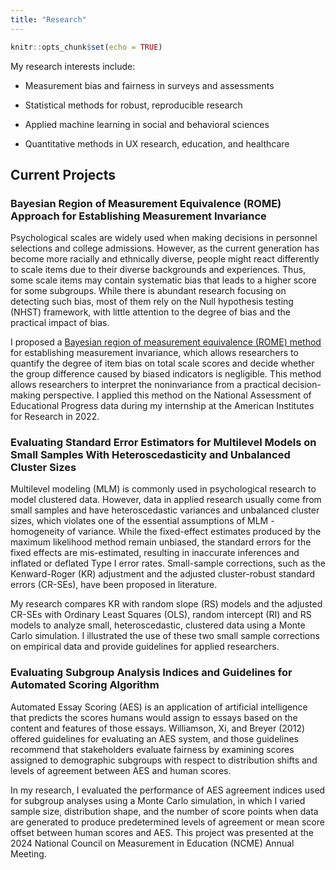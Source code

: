 ```yaml
---
title: "Research"
---
```


```r
knitr::opts_chunk$set(echo = TRUE)
```

My research interests include:

- Measurement bias and fairness in surveys and assessments

- Statistical methods for robust, reproducible research

- Applied machine learning in social and behavioral sciences

- Quantitative methods in UX research, education, and healthcare

## Current Projects

### Bayesian Region of Measurement Equivalence (ROME) Approach for Establishing Measurement Invariance

Psychological scales are widely used when making decisions in personnel selections and college admissions. However, as the current generation has become more racially and ethnically diverse, people might react differently to scale items due to their diverse backgrounds and experiences. Thus, some scale items may contain systematic bias that leads to a higher score for some subgroups. While there is abundant research focusing on detecting such bias, most of them rely on the Null hypothesis testing (NHST) framework, with little attention to the degree of bias and the practical impact of bias. 

I proposed a [Bayesian region of measurement equivalence (ROME) method](https://psycnet.apa.org/fulltext/2022-19007-001.html) for establishing measurement invariance, which allows researchers to quantify the degree of item bias on total scale scores and decide whether the group difference caused by biased indicators is negligible. This method allows researchers to interpret the noninvariance from a practical decision-making perspective. I applied this method on the National Assessment of Educational Progress data during my internship at the American Institutes for Research in 2022. 


### Evaluating Standard Error Estimators for Multilevel Models on Small Samples With Heteroscedasticity and Unbalanced Cluster Sizes

Multilevel modeling (MLM) is commonly used in psychological research to model clustered data. However, data in applied research usually come from small samples and have heteroscedastic variances and unbalanced cluster sizes, which violates one of the essential assumptions of MLM - homogeneity of variance. While the fixed-effect estimates produced by the maximum likelihood method remain unbiased, the standard errors for the fixed effects are mis-estimated, resulting in inaccurate inferences and inflated or deflated Type I error rates. Small-sample corrections, such as the Kenward-Roger (KR) adjustment and the adjusted cluster-robust standard errors (CR-SEs), have been proposed in literature.

My research compares KR with random slope (RS) models and the adjusted CR-SEs with Ordinary Least Squares (OLS), random intercept (RI) and RS models to analyze small, heteroscedastic, clustered data using a Monte Carlo simulation. I illustrated the use of these two small sample corrections on empirical data and provide guidelines for applied researchers. 

### Evaluating Subgroup Analysis Indices and Guidelines for Automated Scoring Algorithm

Automated Essay Scoring (AES) is an application of artificial intelligence that predicts the scores humans would assign to essays based on the content and features of those essays. Williamson, Xi, and Breyer (2012) offered guidelines for evaluating an AES system, and those guidelines recommend that stakeholders evaluate fairness by examining scores assigned to demographic subgroups with respect to distribution shifts and levels of agreement between AES and human scores.

In my research, I evaluated the performance of AES agreement indices used for subgroup analyses using a Monte Carlo simulation, in which I varied sample size, distribution shape, and the number of score points when data are generated to produce predetermined levels of agreement or mean score offset between human scores and AES. This project was presented at the 2024 National Council on Measurement in Education (NCME) Annual Meeting.
